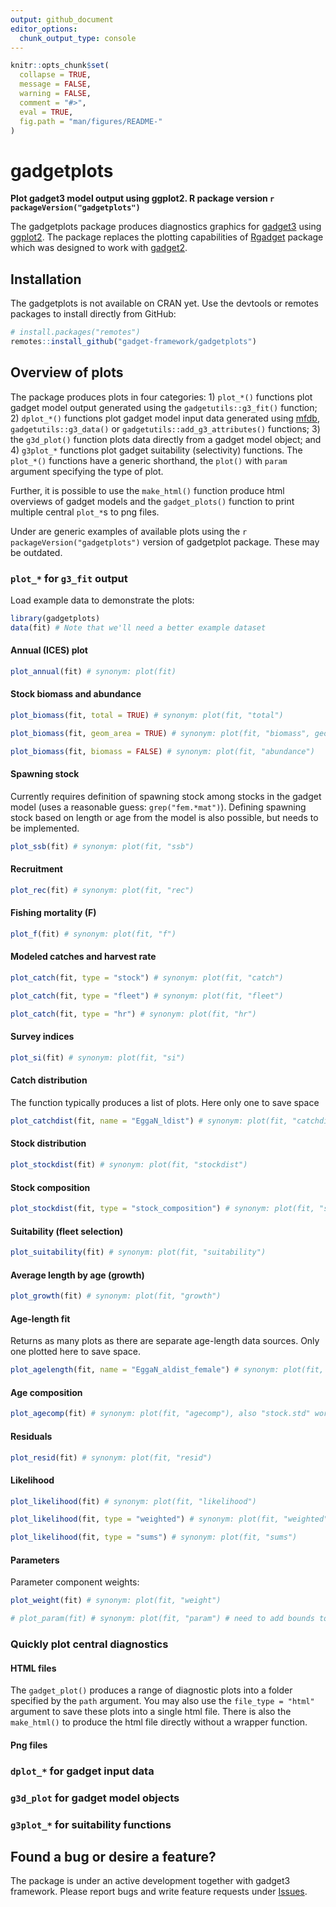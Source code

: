 ```yaml
---
output: github_document
editor_options: 
  chunk_output_type: console
---
```


```r
knitr::opts_chunk$set(
  collapse = TRUE,
  message = FALSE, 
  warning = FALSE,
  comment = "#>",
  eval = TRUE,
  fig.path = "man/figures/README-"
)
```

# gadgetplots
**Plot gadget3 model output using ggplot2. R package version `r packageVersion("gadgetplots")`**

<!-- badges: start -->
<!-- [![R-CMD-check](https://github.com/gadget-framework/gadgetplots/workflows/R-CMD-check/badge.svg)](https://github.com/gadget-framework/gadgetplots/actions) -->
<!-- badges: end -->

The gadgetplots package produces diagnostics graphics for [gadget3](https://github.com/gadget-framework/gadget3) using [ggplot2](https://ggplot2.tidyverse.org/reference). The package replaces the plotting capabilities of [Rgadget](https://github.com/gadget-framework/rgadget) package which was designed to work with [gadget2](https://github.com/gadget-framework/gadget2). 

## Installation

The gadgetplots is not available on CRAN yet. Use the devtools or remotes packages to install directly from GitHub:

```r
# install.packages("remotes")
remotes::install_github("gadget-framework/gadgetplots")
```

## Overview of plots

The package produces plots in four categories: 1) `plot_*()` functions plot gadget model output generated using the `gadgetutils::g3_fit()` function; 2) `dplot_*()` functions plot gadget model input data generated using  [mfdb](https://github.com/gadget-framework/mfdb), `gadgetutils::g3_data()` or `gadgetutils::add_g3_attributes()` functions; 3) the `g3d_plot()` function plots data directly from a gadget model object; and 4) `g3plot_*` functions plot gadget suitability (selectivity) functions. The `plot_*()` functions have a generic shorthand, the `plot()` with `param` argument specifying the type of plot.

Further, it is possible to use the `make_html()` function produce html overviews of gadget models and the `gadget_plots()` function to print multiple central `plot_*`s to png files. 

Under are generic examples of available plots using the `r packageVersion("gadgetplots")` version of gadgetplot package. These may be outdated. 

### `plot_*` for `g3_fit` output

Load example data to demonstrate the plots:

```r
library(gadgetplots)
data(fit) # Note that we'll need a better example dataset
```

#### Annual (ICES) plot

```r
plot_annual(fit) # synonym: plot(fit)
```

#### Stock biomass and abundance

```r
plot_biomass(fit, total = TRUE) # synonym: plot(fit, "total")
```

```r
plot_biomass(fit, geom_area = TRUE) # synonym: plot(fit, "biomass", geom_area = TRUE)
```

```r
plot_biomass(fit, biomass = FALSE) # synonym: plot(fit, "abundance")
```

#### Spawning stock

Currently requires definition of spawning stock among stocks in the gadget model (uses a reasonable guess: `grep("fem.*mat")`). Defining spawning stock based on length or age from the model is also possible, but needs to be implemented.

```r
plot_ssb(fit) # synonym: plot(fit, "ssb")
```

#### Recruitment

```r
plot_rec(fit) # synonym: plot(fit, "rec")
```

#### Fishing mortality (F)

```r
plot_f(fit) # synonym: plot(fit, "f")
```

#### Modeled catches and harvest rate

```r
plot_catch(fit, type = "stock") # synonym: plot(fit, "catch")
```

```r
plot_catch(fit, type = "fleet") # synonym: plot(fit, "fleet")
```

```r
plot_catch(fit, type = "hr") # synonym: plot(fit, "hr")
```

#### Survey indices

```r
plot_si(fit) # synonym: plot(fit, "si")
```

#### Catch distribution

The function typically produces a list of plots. Here only one to save space

```r
plot_catchdist(fit, name = "EggaN_ldist") # synonym: plot(fit, "catchdist")
```

#### Stock distribution

```r
plot_stockdist(fit) # synonym: plot(fit, "stockdist")
```

#### Stock composition

```r
plot_stockdist(fit, type = "stock_composition") # synonym: plot(fit, "stockcomp")
```


#### Suitability (fleet selection)

```r
plot_suitability(fit) # synonym: plot(fit, "suitability")
```

#### Average length by age (growth)

```r
plot_growth(fit) # synonym: plot(fit, "growth")
```

#### Age-length fit

Returns as many plots as there are separate age-length data sources. Only one plotted here to save space.

```r
plot_agelength(fit, name = "EggaN_aldist_female") # synonym: plot(fit, "agelength")
```

#### Age composition

```r
plot_agecomp(fit) # synonym: plot(fit, "agecomp"), also "stock.std" works
```

#### Residuals

```r
plot_resid(fit) # synonym: plot(fit, "resid")
```

#### Likelihood

```r
plot_likelihood(fit) # synonym: plot(fit, "likelihood")
```

```r
plot_likelihood(fit, type = "weighted") # synonym: plot(fit, "weighted")
```

```r
plot_likelihood(fit, type = "sums") # synonym: plot(fit, "sums")
```

#### Parameters

Parameter component weights:

```r
plot_weight(fit) # synonym: plot(fit, "weight")
```

```r
# plot_param(fit) # synonym: plot(fit, "param") # need to add bounds to g3_fit
```

### Quickly plot central diagnostics

#### HTML files

The `gadget_plot()` produces a range of diagnostic plots into a folder specified by the `path` argument. You may also use the `file_type = "html"` argument to save these plots into a single html file. There is also the `make_html()` to produce the html file directly without a wrapper function. 

#### Png files


### `dplot_*` for gadget input data


### `g3d_plot` for gadget model objects


### `g3plot_*` for suitability functions



## Found a bug or desire a feature?

The package is under an active development together with gadget3 framework. Please report bugs and write feature requests under [Issues](https://github.com/gadget-framework/gadgetplots/issues).





